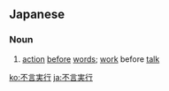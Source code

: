 ==Japanese==
{{ja-kanjitab|ふ|げん|じつ|k3=じっ|こう|yomi=on}}

===Noun===
{{ja-noun|ふげんじっこう}}
# [[action]] [[before]] [[words]]; [[work]] before [[talk]]

[[ko:不言実行]]
[[ja:不言実行]]